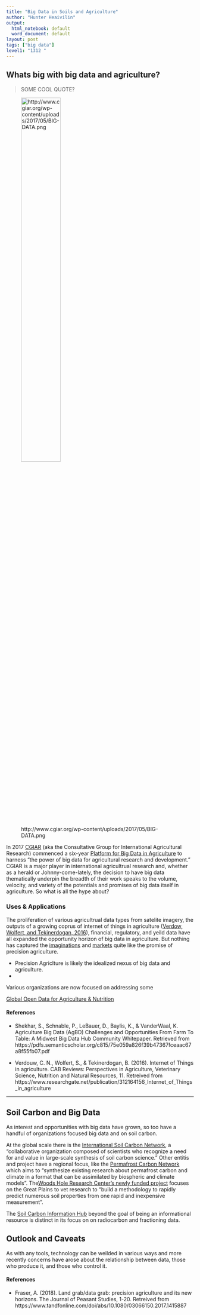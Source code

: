```yaml
---
title: "Big Data in Soils and Agriculture"
author: "Hunter Heaivilin"
output:
  html_notebook: default
  word_document: default
layout: post
tags: ["big data"]
level1: "1312 "
---
```


## Whats big with big data and agriculture?
>SOME COOL QUOTE?

![http://www.cgiar.org/wp-content/uploads/2017/05/BIG-DATA.png](BIG-DATA.png){width=50%}



In 2017 [CGIAR](http://www.cgiar.org/) (aka the Consultative Group for International Agricultural Research) commenced a six-year [Platform for Big Data in Agriculture](http://bigdata.cgiar.org/) to harness "the power of big data for agricultural research and development." CGIAR is a major player in international agricultrual research and, whether as a herald or Johnny-come-lately, the decision to have big data thematically underpin the breadth of their work speaks to the volume, velocity, and variety of the potentials and promises of big data itself in agriculture. So what is all the hype about?

### Uses & Applications
The proliferation of various agricultrual data types from satelite imagery, the outputs of a growing coprus of internet of things in agriculture ([Verdow, Wolfert, and Tekinerdogan, 2016](https://www.researchgate.net/publication/312164156_Internet_of_Things_in_agriculture)), financial, regulatory, and yeild data have all expanded the opportunity horizon of big data in agriculture. But nothing has captured the [imaginations](http://fortune.com/2014/05/30/cropping-up-on-every-farm-big-data-technology/) and [markets](https://www.reuters.com/brandfeatures/venture-capital/article?id=14966) quite like the promise of precision agriculture.    

- Precision Agriclture is likely the idealized nexus of big data and agriculture. 
- 


Various organizations are now focused on addressing some

[Global Open Data for Agriculture & Nutrition](http://www.godan.info/)


#### References
- Shekhar, S., Schnable, P., LeBauer, D., Baylis, K., & VanderWaal, K. Agriculture Big Data (AgBD) Challenges and Opportunities From Farm To Table: A Midwest Big Data Hub Community Whitepaper. Retrieved from https://pdfs.semanticscholar.org/c815/75e059a826f39b47367fceaac67a8f55fb07.pdf

- Verdouw, C. N., Wolfert, S., & Tekinerdogan, B. (2016). Internet of Things in agriculture. CAB Reviews: Perspectives in Agriculture, Veterinary Science, Nutrition and Natural Resources, 11. Retreived from https://www.researchgate.net/publication/312164156_Internet_of_Things_in_agriculture

*** 
## Soil Carbon and Big Data
As interest and opportunities with big data have grown, so too have a handful of organizations  focused big data and on soil carbon. 

At the global scale there is the [International Soil Carbon Network](http://iscn.fluxdata.org/), a “collaborative organization composed of scientists who recognize a need for and value in large-scale synthesis of soil carbon science.”  Other entitis and project have a regional focus, like the [Permafrost Carbon Network](http://www.permafrostcarbon.org/) which aims to "synthesize existing research about permafrost carbon and climate in a format that can be assimilated by biospheric and climate models". The[Woods Hole Research Center's newly funded project](https://portal.nifa.usda.gov/web/crisprojectpages/1012267-soil-carbon-cycle-science-in-the-big-data-era.html) focuses on the Great Plains to vet research to "build a methodology to rapidly predict numerous soil properties from one rapid and inexpensive measurement".


The [Soil Carbon Information Hub](https://powellcenter-soilcarbon.github.io/SOC-Hub/) beyond the goal of being an informational resource is distinct in its focus on on radiocarbon and fractioning data.


## Outlook and Caveats
As with any tools, technology can be weilded in various ways and more recently concerns have arose about the relationship between data, those who produce it, and those who control it. 

#### References
- Fraser, A. (2018). Land grab/data grab: precision agriculture and its new horizons. The Journal of Peasant Studies, 1-20. Retreived from https://www.tandfonline.com/doi/abs/10.1080/03066150.2017.1415887

<!-- So, will big data in agriculture be a Chimera, our own frankenstein's monster, or  ??? -->







